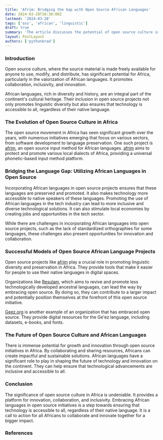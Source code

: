 ```yaml
---
title: 'Afrim: Bridging the Gap with Open Source African Languages'
date: 2024-03-28T10:30:00Z
lastmod: '2024-03-28'
tags: ['oss', 'african', 'linguistic']
draft: true
summary: 'The article discusses the potential of open source culture in Africa, particularly in relation to African languages. It emphasizes collaboration, inclusivity, and innovation. African languages, rich in diversity and history, are integral to the continent’s cultural heritage. Incorporating them into open source projects ensures linguistic diversity and accessibility. Initiatives like [afrim], an open source input method for African languages, play a crucial role. Challenges exist, such as the lack of standardized orthographies, but they also present opportunities for innovation. Organizations like [Geez.org] provide digital resources for specific languages. Overall, open source initiatives can drive growth and inclusivity, shaping the future of technology in Africa.'
layout: PostLayout
authors: ['pythonbrad']
---
```


### Introduction

Open source culture, where the source material is made freely available for anyone to use, modify, and distribute, has significant potential for Africa, particularly in the valorization of African languages. It promotes collaboration, inclusivity, and innovation.

African languages, rich in diversity and history, are an integral part of the continent's cultural heritage. Their inclusion in open source projects not only promotes linguistic diversity but also ensures that technology is accessible to all, regardless of their native language.

### The Evolution of Open Source Culture in Africa

The open source movement in Africa has seen significant growth over the years, with numerous initiatives emerging that focus on various sectors, from software development to language preservation. One such project is [afrim], an open source input method for African languages. [afrim] aims to protect and promote various local dialects of Africa, providing a universal phonetic-based input method platform.

### Bridging the Language Gap: Utilizing African Languages in Open Source

Incorporating African languages in open source projects ensures that these languages are preserved and promoted. It also makes technology more accessible to native speakers of these languages. Promoting the use of African languages in the tech industry can lead to more inclusive and diverse technological solutions. It can also stimulate local economies by creating jobs and opportunities in the tech sector.

While there are challenges in incorporating African languages into open source projects, such as the lack of standardized orthographies for some languages, these challenges also present opportunities for innovation and collaboration.

### Successful Models of Open Source African Language Projects

Open source projects like [afrim] play a crucial role in promoting linguistic diversity and preservation in Africa. They provide tools that make it easier for people to use their native languages in digital spaces.

Organizations like [Resulam], which aims to revive and promote less technologically developed ancestral languages, can lead the way by embracing open source. By doing so, they can contribute to a larger impact and potentially position themselves at the forefront of this open source initiative.

[Geez.org] is another example of an organization that has embraced open source. They provide digital resources for the Ge'ez language, including datasets, e-books, and fonts.

### The Future of Open Source Culture and African Languages

There is immense potential for growth and innovation through open source initiatives in Africa. By collaborating and sharing resources, Africans can create impactful and sustainable solutions. African languages have a significant role to play in shaping the future of technology and innovation on the continent. They can help ensure that technological advancements are inclusive and accessible to all.

### Conclusion

The significance of open source culture in Africa is undeniable. It provides a platform for innovation, collaboration, and inclusivity. Embracing African languages in open source initiatives is a step towards ensuring that technology is accessible to all, regardless of their native language. It is a call to action for all Africans to collaborate and innovate together for a bigger impact.

### References

[afrim]: https://github.com/pythonbrad/afrim?tab=readme-ov-file#afrim-%EF%B8%8F
[Resulam]: https://resulam.com
[Geez.org]: https://github.com/geezorg

